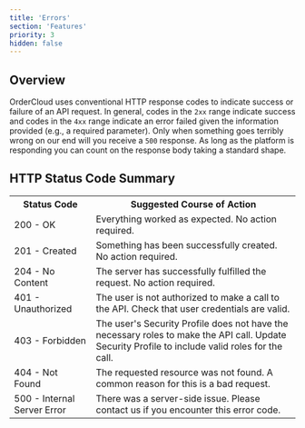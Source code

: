 ```yaml
---
title: 'Errors'
section: 'Features'
priority: 3
hidden: false
---
```


## Overview

OrderCloud uses conventional HTTP response codes to indicate success or failure of an API request. In general, codes in the `2xx` range indicate success and codes in the `4xx` range indicate an error failed given the information provided (e.g., a required parameter). Only when something goes terribly wrong on our end will you receive a `500` response. As long as the platform is responding you can count on the response body taking a standard shape.

## HTTP Status Code Summary

<div class="table-responsive">

<table class="table table-striped table-bordered">

<tbody>

<tr>

<th>Status Code</th>

<th>Suggested Course of Action</th>

</tr>

<tr>

<td>200 - OK</td>

<td>Everything worked as expected. No action required.</td>

</tr>

<tr>

<td>201 - Created</td>

<td>Something has been successfully created. No action required.</td>

</tr>

<tr>

<td>204 - No Content</td>

<td>The server has successfully fulfilled the request. No action required.</td>

</tr>

<tr>

<td>401 - Unauthorized</td>

<td>
  The user is not authorized to make a call to the API. Check that user
  credentials are valid.
</td>

</tr>

<tr>

<td>403 - Forbidden</td>

<td>
  The user's Security Profile does not have the necessary roles to make the API
  call. Update Security Profile to include valid roles for the call.
</td>

</tr>

<tr>

<td>404 - Not Found</td>

<td>
  The requested resource was not found. A common reason for this is a bad
  request.
</td>

</tr>

<tr>

<td>500 - Internal Server Error</td>

<td>
  There was a server-side issue. Please contact us if you encounter this error
  code.
</td>

</tr>

</tbody>

</table>

</div>
